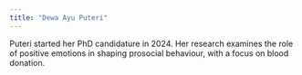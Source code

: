 ```yaml
---
title: "Dewa Ayu Puteri"
---
```


Puteri started her PhD candidature in 2024. Her research examines the role of positive emotions in shaping prosocial behaviour, with a focus on blood donation.

